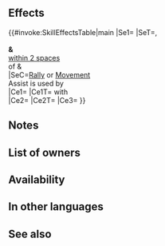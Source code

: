 {{Passive
|name=Called to Serve
|type=B
|exclusive=0
|canUseWeapon={{WeaponList|Colorless Staff}}
|canUseMove={{MoveList|All}}
|properties=random_owner
|1name=Called to Serve
|1tagid=SID_激励・強化無効
|1effect=If a Rally or movement Assist skill is used by unit, grants "neutralizes foe's bonuses during combat" to unit, target ally, and allies within 2 spaces of target ally after movement for 1 turn.<br><br>Allies on the map with the "neutralizes foe's bonuses during combat" status active deal +5 damage during combat (excluding area-of-effect Specials).<br><br>Inflicts Spd/Res-4 on foe and unit deals +X damage during combat (X = number of allies on the map with "neutralizes foe's bonuses during combat" status active, excluding unit, × 5; max 15; excluding area-of-effect Specials).
|1cost=300
|1required=Live to Serve 3
}}
==Effects==
{{#invoke:SkillEffectsTable|main
|Se1={{SEt|Neutralize Bonuses}}
|SeT={{Tgt|Unit}},<br>{{Tgt|Target (Ally)}}<br>'''&''' {{Tgt|Allies}}<br>[[within 2 spaces]]<br>of {{Tgt|Unit}} &<br>{{Tgt|Target (Ally)}}
|SeC=[[Rally Assist|Rally]] or [[Movement Assist|Movement]]<br>Assist is used by<br>{{Tgt|Unit}}
|Ce1={{Eft|Damage Boost|5}}
|Ce1T={{Tgt|Allies}} with<br>{{SEt|Neutralize Bonuses}}
|Ce2={{Eft|Temporary debuffs|Spd/Res|4}}
|Ce2T={{Tgt|Foe}}
|Ce3={{Eft|Damage Boost|5 x {{Tgt|Allies}} with<br>{{SEt|Neutralize Bonuses}}|max=15}}
}}
==Notes==
{{Neutralize Bonuses}}
{{FlatDamageBoost|5/X (max: 15)}}
{{AlliesCombatEffect|+5 damage boost}}
{{Temporary debuffs}}
==List of owners==
{{Skill Hero List}}
==Availability==
{{PassiveFocusList}}
{{PassiveDistributionList}}
{{PassiveCombatManualList}}
==In other languages==
{{OtherLanguages
|japanese=
|german=
|spanishEU=
|spanishLA=
|french=
|italian=
|chineseTW=
|portuguese=
}}
==See also==
{{See also skills|cond=(Description LIKE '%number of allies with the%' OR Description LIKE '%allies on the map with%【%') AND Exclusive='1'}}
{{Passives Navbox|B}}